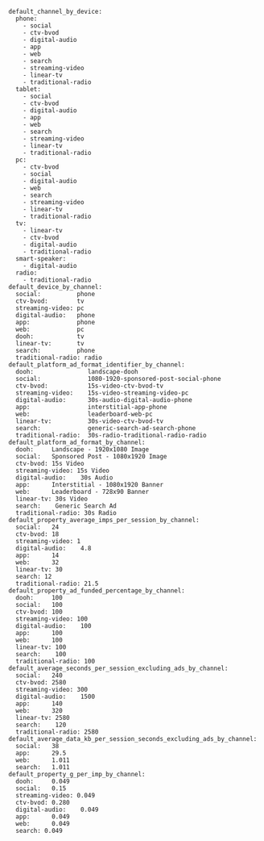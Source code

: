 ```
default_channel_by_device:
  phone:
    - social
    - ctv-bvod
    - digital-audio
    - app
    - web
    - search
    - streaming-video
    - linear-tv
    - traditional-radio
  tablet:
    - social
    - ctv-bvod
    - digital-audio
    - app
    - web
    - search
    - streaming-video
    - linear-tv
    - traditional-radio
  pc:
    - ctv-bvod
    - social
    - digital-audio
    - web
    - search
    - streaming-video
    - linear-tv
    - traditional-radio
  tv:
    - linear-tv
    - ctv-bvod
    - digital-audio
    - traditional-radio
  smart-speaker:
    - digital-audio
  radio:
    - traditional-radio
default_device_by_channel:
  social:          phone
  ctv-bvod:        tv
  streaming-video: pc
  digital-audio:   phone
  app:             phone
  web:             pc
  dooh:            tv
  linear-tv:       tv
  search:          phone
  traditional-radio: radio
default_platform_ad_format_identifier_by_channel:
  dooh:               landscape-dooh
  social:             1080-1920-sponsored-post-social-phone
  ctv-bvod:           15s-video-ctv-bvod-tv
  streaming-video:    15s-video-streaming-video-pc
  digital-audio:      30s-audio-digital-audio-phone
  app:                interstitial-app-phone
  web:                leaderboard-web-pc
  linear-tv:          30s-video-ctv-bvod-tv
  search:             generic-search-ad-search-phone
  traditional-radio:  30s-radio-traditional-radio-radio
default_platform_ad_format_by_channel:
  dooh:     Landscape - 1920x1080 Image
  social:   Sponsored Post - 1080x1920 Image
  ctv-bvod: 15s Video
  streaming-video: 15s Video
  digital-audio:    30s Audio
  app:      Interstitial - 1080x1920 Banner
  web:      Leaderboard - 728x90 Banner
  linear-tv: 30s Video
  search:    Generic Search Ad
  traditional-radio: 30s Radio
default_property_average_imps_per_session_by_channel:
  social:   24
  ctv-bvod: 18
  streaming-video: 1
  digital-audio:    4.8
  app:      14
  web:      32
  linear-tv: 30
  search: 12
  traditional-radio: 21.5
default_property_ad_funded_percentage_by_channel:
  dooh:     100
  social:   100
  ctv-bvod: 100
  streaming-video: 100
  digital-audio:    100
  app:      100
  web:      100
  linear-tv: 100
  search:    100
  traditional-radio: 100
default_average_seconds_per_session_excluding_ads_by_channel:
  social:   240
  ctv-bvod: 2580
  streaming-video: 300
  digital-audio:    1500
  app:      140
  web:      320
  linear-tv: 2580
  search:    120
  traditional-radio: 2580
default_average_data_kb_per_session_seconds_excluding_ads_by_channel:
  social:   38
  app:      29.5
  web:      1.011
  search:   1.011
default_property_g_per_imp_by_channel:
  dooh:     0.049
  social:   0.15
  streaming-video: 0.049
  ctv-bvod: 0.280
  digital-audio:    0.049
  app:      0.049
  web:      0.049
  search: 0.049
```
